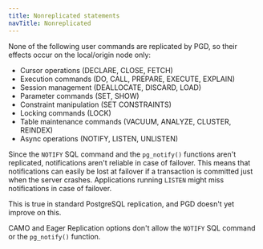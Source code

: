 ```yaml
---
title: Nonreplicated statements
navTitle: Nonreplicated
---
```


None of the following user commands are replicated by PGD, so their effects
occur on the local/origin node only:

-   Cursor operations (DECLARE, CLOSE, FETCH)
-   Execution commands (DO, CALL, PREPARE, EXECUTE, EXPLAIN)
-   Session management (DEALLOCATE, DISCARD, LOAD)
-   Parameter commands (SET, SHOW)
-   Constraint manipulation (SET CONSTRAINTS)
-   Locking commands (LOCK)
-   Table maintenance commands (VACUUM, ANALYZE, CLUSTER, REINDEX)
-   Async operations (NOTIFY, LISTEN, UNLISTEN)

Since the `NOTIFY` SQL command and the `pg_notify()` functions aren't
replicated, notifications aren't reliable in case of failover. This means that
notifications can easily be lost at failover if a transaction is committed just
when the server crashes. Applications running `LISTEN` might miss notifications
in case of failover.

This is true in standard PostgreSQL replication, and PGD doesn't yet improve on
this. 

CAMO and Eager Replication options don't allow the `NOTIFY` SQL command or the
`pg_notify()` function.